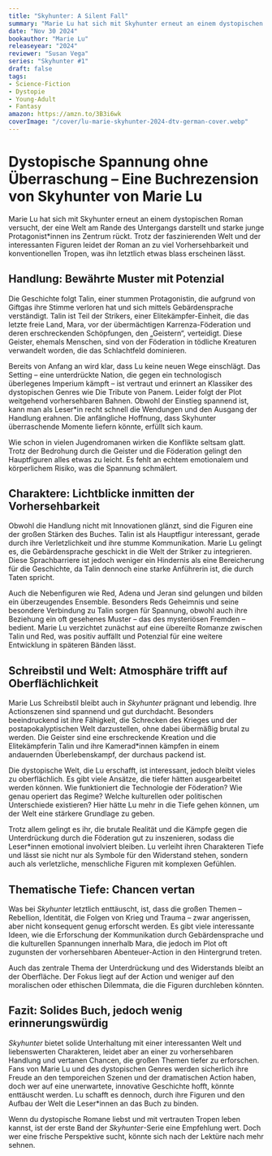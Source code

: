 ```yaml
---
title: "Skyhunter: A Silent Fall"
summary: "Marie Lu hat sich mit Skyhunter erneut an einem dystopischen Roman versucht, der eine Welt am Rande des Untergangs darstellt und starke junge Protagonist*innen ins Zentrum rückt. Trotz der faszinierenden Welt und der interessanten Figuren leidet der Roman an zu viel Vorhersehbarkeit und konventionellen Tropen, was ihn letztlich etwas blass erscheinen lässt."
date: "Nov 30 2024"
bookauthor: "Marie Lu"
releaseyear: "2024"
reviewer: "Susan Vega"
series: "Skyhunter #1"
draft: false
tags:
- Science-Fiction
- Dystopie
- Young-Adult
- Fantasy
amazon: https://amzn.to/3B3i6wk
coverImage: "/cover/lu-marie-skyhunter-2024-dtv-german-cover.webp"
---
```


# Dystopische Spannung ohne Überraschung – Eine Buchrezension von Skyhunter von Marie Lu
Marie Lu hat sich mit Skyhunter erneut an einem dystopischen Roman versucht, der eine Welt am Rande des Untergangs darstellt und starke junge Protagonist*innen ins Zentrum rückt. Trotz der faszinierenden Welt und der interessanten Figuren leidet der Roman an zu viel Vorhersehbarkeit und konventionellen Tropen, was ihn letztlich etwas blass erscheinen lässt.

## Handlung: Bewährte Muster mit Potenzial
Die Geschichte folgt Talin, einer stummen Protagonistin, die aufgrund von Giftgas ihre Stimme verloren hat und sich mittels Gebärdensprache verständigt. Talin ist Teil der Strikers, einer Elitekämpfer-Einheit, die das letzte freie Land, Mara, vor der übermächtigen Karrenza-Föderation und deren erschreckenden Schöpfungen, den „Geistern“, verteidigt. Diese Geister, ehemals Menschen, sind von der Föderation in tödliche Kreaturen verwandelt worden, die das Schlachtfeld dominieren.

Bereits von Anfang an wird klar, dass Lu keine neuen Wege einschlägt. Das Setting – eine unterdrückte Nation, die gegen ein technologisch überlegenes Imperium kämpft – ist vertraut und erinnert an Klassiker des dystopischen Genres wie Die Tribute von Panem. Leider folgt der Plot weitgehend vorhersehbaren Bahnen. Obwohl der Einstieg spannend ist, kann man als Leser*in recht schnell die Wendungen und den Ausgang der Handlung erahnen. Die anfängliche Hoffnung, dass Skyhunter überraschende Momente liefern könnte, erfüllt sich kaum.

Wie schon in vielen Jugendromanen wirken die Konflikte seltsam glatt. Trotz der Bedrohung durch die Geister und die Föderation gelingt den Hauptfiguren alles etwas zu leicht. Es fehlt an echtem emotionalem und körperlichem Risiko, was die Spannung schmälert.

## Charaktere: Lichtblicke inmitten der Vorhersehbarkeit
Obwohl die Handlung nicht mit Innovationen glänzt, sind die Figuren eine der großen Stärken des Buches. Talin ist als Hauptfigur interessant, gerade durch ihre Verletzlichkeit und ihre stumme Kommunikation. Marie Lu gelingt es, die Gebärdensprache geschickt in die Welt der Striker zu integrieren. Diese Sprachbarriere ist jedoch weniger ein Hindernis als eine Bereicherung für die Geschichte, da Talin dennoch eine starke Anführerin ist, die durch Taten spricht.

Auch die Nebenfiguren wie Red, Adena und Jeran sind gelungen und bilden ein überzeugendes Ensemble. Besonders Reds Geheimnis und seine besondere Verbindung zu Talin sorgen für Spannung, obwohl auch ihre Beziehung ein oft gesehenes Muster – das des mysteriösen Fremden – bedient. Marie Lu verzichtet zunächst auf eine übereilte Romanze zwischen Talin und Red, was positiv auffällt und Potenzial für eine weitere Entwicklung in späteren Bänden lässt​​.

## Schreibstil und Welt: Atmosphäre trifft auf Oberflächlichkeit
Marie Lus Schreibstil bleibt auch in *Skyhunter* prägnant und lebendig. Ihre Actionszenen sind spannend und gut durchdacht. Besonders beeindruckend ist ihre Fähigkeit, die Schrecken des Krieges und der postapokalyptischen Welt darzustellen, ohne dabei übermäßig brutal zu werden. Die Geister sind eine erschreckende Kreation und die Elitekämpferin Talin und ihre Kamerad*innen kämpfen in einem andauernden Überlebenskampf, der durchaus packend ist.

Die dystopische Welt, die Lu erschafft, ist interessant, jedoch bleibt vieles zu oberflächlich. Es gibt viele Ansätze, die tiefer hätten ausgearbeitet werden können. Wie funktioniert die Technologie der Föderation? Wie genau operiert das Regime? Welche kulturellen oder politischen Unterschiede existieren? Hier hätte Lu mehr in die Tiefe gehen können, um der Welt eine stärkere Grundlage zu geben.

Trotz allem gelingt es ihr, die brutale Realität und die Kämpfe gegen die Unterdrückung durch die Föderation gut zu inszenieren, sodass die Leser*innen emotional involviert bleiben. Lu verleiht ihren Charakteren Tiefe und lässt sie nicht nur als Symbole für den Widerstand stehen, sondern auch als verletzliche, menschliche Figuren mit komplexen Gefühlen.

## Thematische Tiefe: Chancen vertan
Was bei *Skyhunter* letztlich enttäuscht, ist, dass die großen Themen – Rebellion, Identität, die Folgen von Krieg und Trauma – zwar angerissen, aber nicht konsequent genug erforscht werden. Es gibt viele interessante Ideen, wie die Erforschung der Kommunikation durch Gebärdensprache und die kulturellen Spannungen innerhalb Mara, die jedoch im Plot oft zugunsten der vorhersehbaren Abenteuer-Action in den Hintergrund treten.

Auch das zentrale Thema der Unterdrückung und des Widerstands bleibt an der Oberfläche. Der Fokus liegt auf der Action und weniger auf den moralischen oder ethischen Dilemmata, die die Figuren durchleben könnten.

## Fazit: Solides Buch, jedoch wenig erinnerungswürdig
*Skyhunter* bietet solide Unterhaltung mit einer interessanten Welt und liebenswerten Charakteren, leidet aber an einer zu vorhersehbaren Handlung und vertanen Chancen, die großen Themen tiefer zu erforschen. Fans von Marie Lu und des dystopischen Genres werden sicherlich ihre Freude an den temporeichen Szenen und der dramatischen Action haben, doch wer auf eine unerwartete, innovative Geschichte hofft, könnte enttäuscht werden. Lu schafft es dennoch, durch ihre Figuren und den Aufbau der Welt die Leser*innen an das Buch zu binden.

Wenn du dystopische Romane liebst und mit vertrauten Tropen leben kannst, ist der erste Band der *Skyhunter*-Serie eine Empfehlung wert. Doch wer eine frische Perspektive sucht, könnte sich nach der Lektüre nach mehr sehnen.